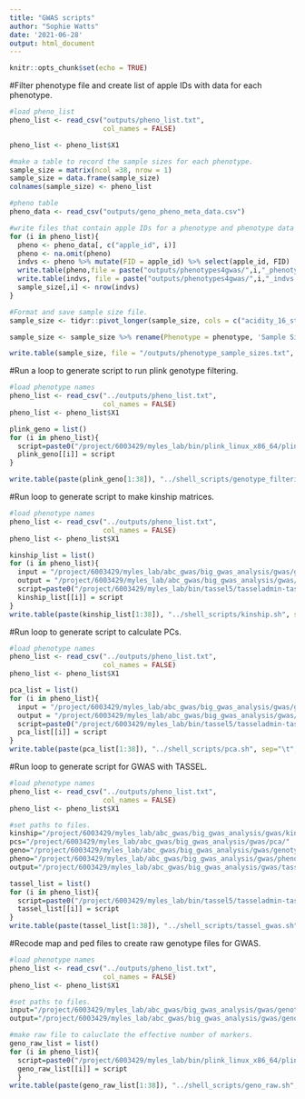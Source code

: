 ```yaml
---
title: "GWAS scripts"
author: "Sophie Watts"
date: '2021-06-28'
output: html_document
---
```


```r

knitr::opts_chunk$set(echo = TRUE)

```
#Filter phenotype file and create list of apple IDs with data for each phenotype.
```r
#load pheno_list
pheno_list <- read_csv("outputs/pheno_list.txt", 
                       col_names = FALSE)

pheno_list <- pheno_list$X1

#make a table to record the sample sizes for each phenotype.
sample_size = matrix(ncol =38, nrow = 1)
sample_size = data.frame(sample_size)
colnames(sample_size) <- pheno_list

#pheno table
pheno_data <- read_csv("outputs/geno_pheno_meta_data.csv")

#write files that contain apple IDs for a phenotype and phenotype data
for (i in pheno_list){
  pheno <- pheno_data[, c("apple_id", i)]
  pheno <- na.omit(pheno)
  indvs <- pheno %>% mutate(FID = apple_id) %>% select(apple_id, FID)
  write.table(pheno,file = paste("outputs/phenotypes4gwas/",i,"_phenotype.txt", sep = ""), sep = "\t", row.names = F, col.names = F)
  write.table(indvs, file = paste("outputs/phenotypes4gwas/",i,"_indvs.txt", sep = ""), sep = "\t", row.names = F, col.names = F)
  sample_size[,i] <- nrow(indvs)
}

#Format and save sample size file.
sample_size <- tidyr::pivot_longer(sample_size, cols = c("acidity_16_stor":"time_ripen_2017"), names_to = "phenotype", values_to = "size")

sample_size <- sample_size %>% rename(Phenotype = phenotype, 'Sample Size' = size)

write.table(sample_size, file = "/outputs/phenotype_sample_sizes.txt", sep = "\t", row.names = F, col.names = T)

```
#Run a loop to generate script to run plink genotype filtering.
```r

#load phenotype names
pheno_list <- read_csv("../outputs/pheno_list.txt", 
                       col_names = FALSE)
pheno_list <- pheno_list$X1

plink_geno = list()
for (i in pheno_list){
  script=paste0("/project/6003429/myles_lab/bin/plink_linux_x86_64/plink --file /project/6003429/myles_lab/abc_gwas/genotype_filtering/abc_combined_maf001_sort_vineland_imputed_pheno_hetero90_maf001 --keep /project/6003429/myles_lab/abc_gwas/big_gwas_analysis/gwas/pheno_indvs/",i,"_indvs.txt --out /project/6003429/myles_lab/abc_gwas/big_gwas_analysis/gwas/genotype_data/",i,"_geno_filtered --maf 0.01 --recode")
  plink_geno[[i]] = script
}

write.table(paste(plink_geno[1:38]), "../shell_scripts/genotype_filtering_plink.sh", sep="\t", row.names = F, quote = F, col.names = F)

```
#Run loop to generate script to make kinship matrices.
```r

#load phenotype names
pheno_list <- read_csv("../outputs/pheno_list.txt", 
                       col_names = FALSE)
pheno_list <- pheno_list$X1

kinship_list = list()
for (i in pheno_list){
  input = "/project/6003429/myles_lab/abc_gwas/big_gwas_analysis/gwas/genotype_data/"
  output = "/project/6003429/myles_lab/abc_gwas/big_gwas_analysis/gwas/kinship/"
  script=paste0("/project/6003429/myles_lab/bin/tassel5/tasseladmin-tassel-5-standalone-68140c7ab0dc/run_pipeline.pl -plink -ped ",input,i,"_geno_filtered.ped -map ",input,i,"_geno_filtered.map -KinshipPlugin -method Centered_IBS -endPlugin -export ",output,i,"_kinship.txt -exportType SqrMatrix")
  kinship_list[[i]] = script
}
write.table(paste(kinship_list[1:38]), "../shell_scripts/kinship.sh", sep="\t", row.names = F, quote = F, col.names = F)

```
#Run loop to generate script to calculate PCs.
```r

#load phenotype names
pheno_list <- read_csv("../outputs/pheno_list.txt", 
                       col_names = FALSE)
pheno_list <- pheno_list$X1

pca_list = list()
for (i in pheno_list){
  input = "/project/6003429/myles_lab/abc_gwas/big_gwas_analysis/gwas/genotype_data/"
  output = "/project/6003429/myles_lab/abc_gwas/big_gwas_analysis/gwas/pca/"
  script=paste0("/project/6003429/myles_lab/bin/tassel5/tasseladmin-tassel-5-standalone-68140c7ab0dc/run_pipeline.pl -Xms512m -Xmx20g -fork1 -plink -ped ",input,i,"_geno_filtered.ped -map ",input,i,"_geno_filtered.map -PrincipalComponentsPlugin -covariance true -endPlugin -export ",output,i,"_pca_ -runfork1")
  pca_list[[i]] = script
}
write.table(paste(pca_list[1:38]), "../shell_scripts/pca.sh", sep="\t", row.names = F, quote = F, col.names = F)

```
#Run loop to generate script for GWAS with TASSEL.
```r

#load phenotype names
pheno_list <- read_csv("../outputs/pheno_list.txt", 
                       col_names = FALSE)
pheno_list <- pheno_list$X1

#set paths to files.
kinship="/project/6003429/myles_lab/abc_gwas/big_gwas_analysis/gwas/kinship/"
pcs="/project/6003429/myles_lab/abc_gwas/big_gwas_analysis/gwas/pca/"
geno="/project/6003429/myles_lab/abc_gwas/big_gwas_analysis/gwas/genotype_data/"
pheno="/project/6003429/myles_lab/abc_gwas/big_gwas_analysis/gwas/phenotype_data/tassel_format/"
output="/project/6003429/myles_lab/abc_gwas/big_gwas_analysis/gwas/tassel_gwas/"

tassel_list = list()
for (i in pheno_list){
  script=paste0("/project/6003429/myles_lab/bin/tassel5/tasseladmin-tassel-5-standalone-68140c7ab0dc/run_pipeline.pl -fork1 -plink -ped ",geno,i,"_geno_filtered.ped -map ",geno,i,"_geno_filtered.map -fork2 -r ",pheno,i,"_pheno_reformated.txt —fork3 -importGuess ",pcs,i,"_pca_1.txt -combine4 -input1 -input2 -input3 -intersect -fork5 -importGuess ",kinship,i,"_kinship.txt -combine6 -input4 -input5 -mlm -mlmVarCompEst P3D -mlmCompressionLevel Optimum —mlmOutputFile ",output,i)
  tassel_list[[i]] = script
}
write.table(paste(tassel_list[1:38]), "../shell_scripts/tassel_gwas.sh", sep="\t", row.names = F, quote = F, col.names = F)


```
#Recode map and ped files to create raw genotype files for GWAS.
```r

#load phenotype names
pheno_list <- read_csv("../outputs/pheno_list.txt", 
                       col_names = FALSE)
pheno_list <- pheno_list$X1

#set paths to files.
input="/project/6003429/myles_lab/abc_gwas/big_gwas_analysis/gwas/genotype_data/"
output="/project/6003429/myles_lab/abc_gwas/big_gwas_analysis/gwas/genotype_data/geno_raw/"

#make raw file to caluclate the effective number of markers.
geno_raw_list = list()
for (i in pheno_list){
  script=paste0("/project/6003429/myles_lab/bin/plink_linux_x86_64/plink --file ",input,i,"_geno_filtered --out ",output,i,"_geno_filtered --recode A")
  geno_raw_list[[i]] = script
  }
write.table(paste(geno_raw_list[1:38]), "../shell_scripts/geno_raw.sh", sep="\t", row.names = F, quote = F, col.names = F)


```


